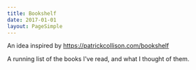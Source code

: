 ```yaml
---
title: Bookshelf
date: 2017-01-01
layout: PageSimple
---
```


An idea inspired by https://patrickcollison.com/bookshelf

A running list of the books I've read, and what I thought of them.
